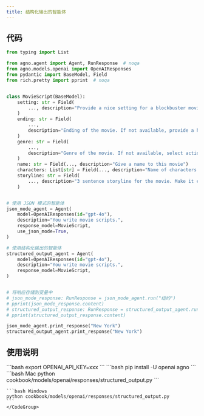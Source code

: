 ```yaml
---
title: 结构化输出的智能体
---
```

## 代码

```python cookbook/models/openai/responses/structured_output.py
from typing import List

from agno.agent import Agent, RunResponse  # noqa
from agno.models.openai import OpenAIResponses
from pydantic import BaseModel, Field
from rich.pretty import pprint  # noqa


class MovieScript(BaseModel):
    setting: str = Field(
        ..., description="Provide a nice setting for a blockbuster movie."
    )
    ending: str = Field(
        ...,
        description="Ending of the movie. If not available, provide a happy ending.",
    )
    genre: str = Field(
        ...,
        description="Genre of the movie. If not available, select action, thriller or romantic comedy.",
    )
    name: str = Field(..., description="Give a name to this movie")
    characters: List[str] = Field(..., description="Name of characters for this movie.")
    storyline: str = Field(
        ..., description="3 sentence storyline for the movie. Make it exciting!"
    )


# 使用 JSON 模式的智能体
json_mode_agent = Agent(
    model=OpenAIResponses(id="gpt-4o"),
    description="You write movie scripts.",
    response_model=MovieScript,
    use_json_mode=True,
)

# 使用结构化输出的智能体
structured_output_agent = Agent(
    model=OpenAIResponses(id="gpt-4o"),  
    description="You write movie scripts.",
    response_model=MovieScript,
)


# 将响应存储到变量中
# json_mode_response: RunResponse = json_mode_agent.run("纽约")
# pprint(json_mode_response.content)
# structured_output_response: RunResponse = structured_output_agent.run("纽约")
# pprint(structured_output_response.content)

json_mode_agent.print_response("New York")
structured_output_agent.print_response("New York")
```

## 使用说明

<Steps>
  <Snippet file="create-venv-step.mdx" />

  <Step title="设置您的 API 密钥">
    ```bash
    export OPENAI_API_KEY=xxx
    ```
  </Step>

  <Step title="安装库">
    ```bash
    pip install -U openai agno
    ```
  </Step>

  <Step title="运行智能体">
    <CodeGroup>
    ```bash Mac
    python cookbook/models/openai/responses/structured_output.py
    ```

    ```bash Windows
    python cookbook/models/openai/responses/structured_output.py
    ```
    </CodeGroup>
  </Step>
</Steps>